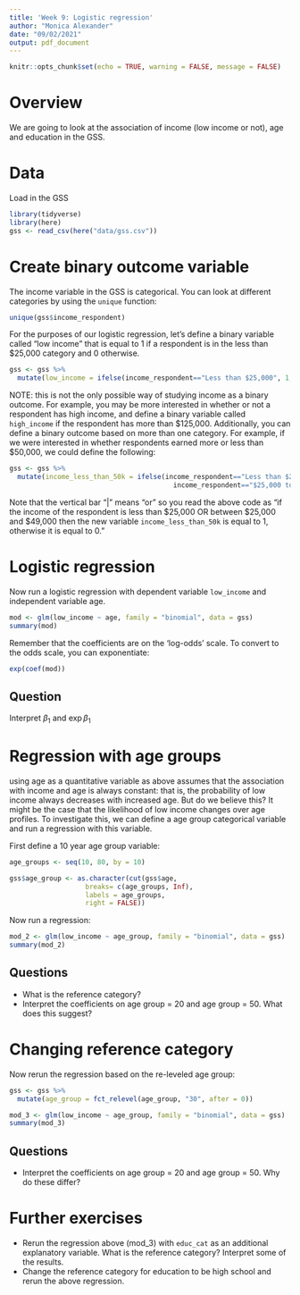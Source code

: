 ```yaml
---
title: 'Week 9: Logistic regression'
author: "Monica Alexander"
date: "09/02/2021"
output: pdf_document
---
```



```r
knitr::opts_chunk$set(echo = TRUE, warning = FALSE, message = FALSE)
```

# Overview

We are going to look at the association of income (low income or not), age and education in the GSS. 

# Data

Load in the GSS


```r
library(tidyverse)
library(here)
gss <- read_csv(here("data/gss.csv"))
```

# Create binary outcome variable

The income variable in the GSS is categorical. You can look at different categories by using the `unique` function:

```r
unique(gss$income_respondent)
```

For the purposes of our logistic regression, let's define a binary variable called "low income" that is equal to 1 if a respondent is in the less than $25,000 category and 0 otherwise. 

```r
gss <- gss %>% 
  mutate(low_income = ifelse(income_respondent=="Less than $25,000", 1, 0))
```

NOTE: this is not the only possible way of studying income as a binary outcome. For example, you may be more interested in whether or not a respondent has high income, and define a binary variable called `high_income` if the respondent has more than \$125,000. Additionally, you can define a binary outcome based on more than one category. For example, if we were interested in whether respondents earned more or less than \$50,000, we could define the following:

```r
gss <- gss %>% 
  mutate(income_less_than_50k = ifelse(income_respondent=="Less than $25,000"|
                                         income_respondent=="$25,000 to $49,999", 1, 0))
```

Note that the vertical bar "|" means "or" so you read the above code as "if the income of the respondent is less than \$25,000 OR between \$25,000 and \$49,000 then the new variable `income_less_than_50k` is equal to 1, otherwise it is equal to 0."

# Logistic regression

Now run a logistic regression with dependent variable `low_income` and independent variable age. 

```r
mod <- glm(low_income ~ age, family = "binomial", data = gss)
summary(mod)
```

Remember that the coefficients are on the 'log-odds' scale. To convert to the odds scale, you can exponentiate:

```r
exp(coef(mod))
```


## Question

Interpret $\beta_1$ and $\exp \beta_1$

# Regression with age groups

using age as a quantitative variable as above assumes that the association with income and age is always constant: that is, the probability of low income always decreases with increased age. But do we believe this? It might be the case that the likelihood of low income changes over age profiles. To investigate this, we can define a age group categorical variable and run a regression with this variable. 

First define a 10 year age group variable:

```r
age_groups <- seq(10, 80, by = 10)

gss$age_group <- as.character(cut(gss$age, 
                   breaks= c(age_groups, Inf), 
                   labels = age_groups, 
                   right = FALSE))
```

Now run a regression:

```r
mod_2 <- glm(low_income ~ age_group, family = "binomial", data = gss)
summary(mod_2)
```

## Questions

- What is the reference category?
- Interpret the coefficients on age group = 20 and age group = 50. What does this suggest?

# Changing reference category

Now rerun the regression based on the re-leveled age group:

```r
gss <- gss %>% 
  mutate(age_group = fct_relevel(age_group, "30", after = 0))

mod_3 <- glm(low_income ~ age_group, family = "binomial", data = gss)
summary(mod_3)
```
## Questions

- Interpret the coefficients on age group = 20 and age group = 50. Why do these differ?

# Further exercises

- Rerun the regression above (mod_3) with `educ_cat` as an additional explanatory variable. What is the reference category? Interpret some of the results. 
- Change the reference category for education to be high school and rerun the above regression. 
